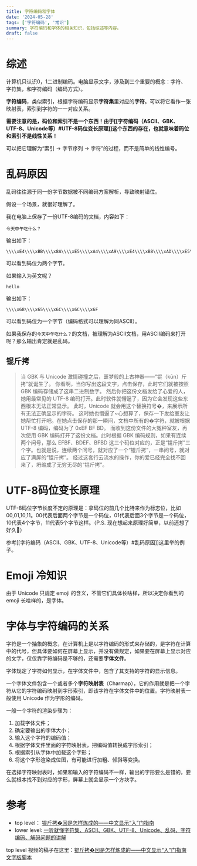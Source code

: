 ```yaml
---
title: 字符编码和字体
date: '2024-05-28'
tags: ['字符编码', '常识']
summary: 字符编码和字体的相关知识，包括综述等内容。
draft: false
---
```


# 综述

计算机只认识0，1二进制编码。电脑显示文字，涉及到三个重要的概念：字符、字符集，和字符编码（编码方式）。

**字符编码**，类似索引，根据字符编码显示**字符集**里对应的**字符**。可以将它看作一张映射表，索引到字符的一一对应关系。

**需要注意的是，码位和索引不是一个东西！由于[[字符编码（ASCII、GBK、UTF-8、Unicode等）#UTF-8码位变长原理]]这个东西的存在，也就意味着码位和索引不是线性关系！**

可以把它理解为“索引 -> 字节序列 -> 字符”的过程，而不是简单的线性编号。

# 乱码原因

乱码往往源于同一份字节数据被不同编码方案解析，导致映射错位。

假设一个场景，就很好理解了。

我在电脑上保存了一份UTF-8编码的文档，内容如下：

```
今天中午吃什么？

```

输出如下：

```
\\\\xE4\\\\xBB\\\\x8A\\\\xE5\\\\xA4\\\\xA9\\\\xE4\\\\xB8\\\\xAD\\\\xE5\\\\x8D\\\\x88\\\\xE5\\\\x90\\\\x83\\\\xE4\\\\xBB\\\\x80\\\\xE4\\\\xB9\\\\x88\\\\xEF\\\\xBC\\\\x9F

```

可以看到码位为两个字节。

如果输入为英文呢？

```
hello

```

输出如下：

```
\\\\x68\\\\x65\\\\x6C\\\\x6C\\\\x6F

```

可以看到码位为一个字节（编码格式可以理解为同ASCII）。

如果我保存的`今天中午吃什么？`的文档，被理解为ASCII文档，用ASCII编码来打开呢？那么输出肯定就是乱码。

## 锟斤拷

> 当 GBK 与 Unicode 激情碰撞之后，噩梦般的上古神器——“锟（kūn）斤拷”就诞生了。 你看啊，当你写出这段文字，点击保存，此时它们就被按照 GBK 编码存储成了这串二进制数字。 然后你把这份文档发给了心爱的人，她用最常见的 UTF-8 编码打开。此时软件就懵逼了，因为它会发现这些东西根本无法正常显示。 此时，Unicode 就会用这个替换符号�，来展示所有无法正确显示的字符。 这时她也懵逼了~心想算了，保存一下发给室友让她帮忙打开吧。在她点击保存的那一瞬间，文档中所有的�字符，就被根据 UTF-8 编码，编码为了 0xEF BF BD。 而收到这份文件的大冤种室友，再次使用 GBK 编码打开了这份文档。此时根据 GBK 编码规则，如果有连续两个问号，那么 EFBF、BDEF、BFBD 这三个码位对应的，正是“锟斤拷”三个字。也就是说，连续两个问号，就对应了一个“锟斤拷”，一串问号，就对应了满屏的“锟斤拷”。 经过这套行云流水的操作，你的爱已经完全找不回来了，坍缩成了无穷无尽的“锟斤拷”。

# UTF-8码位变长原理

UTF-8码位字节长度不定的原理是：拿码位的前几个比特来作为标志位，比如00,01,10,11。00代表后面两个字节是一个码位，01代表后面3个字节是一个码位，10代表4个字节，11代表5个字节这样。（P.S. 现在想起来原理好简单，以前还想了好久🤣）

参考[[字符编码（ASCII、GBK、UTF-8、Unicode等）#乱码原因]]这里举的例子。

# Emoji 冷知识

由于 Unicode 只规定 emoji 的含义，不管它们具体长啥样，所以决定你看到的 emoji 长啥样的，是字体。

# 字体与字符编码的关系

字符是一个抽象的概念，在计算机上是以字符编码的形式来存储的，是字符在计算中的代号，但具体要如何在屏幕上显示，并没有做规定，如果要在屏幕上显示对应的文字，仅仅靠字符编码是不够的，还需要**字体文件**。

字体规定了字符如何显示，在字体文件中，包含了其支持的字符的显示信息。

一个字体文件包含一个或者多个**字符映射表**（Charmap），它的作用就是把一个字符从它的字符编码映射到字形索引，即该字符在字体文件中的位置。字符映射表一般使用 Unicode 作为字形的编码。

一般一个字符的渲染步骤为：

1. 加载字体文件；
2. 确定要输出的字体大小；
3. 输入这个字符的编码值；
4. 根据字体文件里面的字符映射表，把编码值转换成字形索引；
5. 根据索引从字体中加载这个字形；
6. 将这个字形渲染成位图，有可能进行加粗、倾斜等变换。

在选择字符映射表时，如果和输入的字符编码不一样，输出的字形要么是错的，要么就根本找不到对应的字形，屏幕上就会显示一个方块字。

# 参考

- top level： [锟斤拷�⊠是怎样炼成的——中文显示“⼊”门指南](https://www.bilibili.com/video/BV1cB4y177QR/?share_source=copy_web&vd_source=3bfb0ec751c895fd26607d3661a4598c)
- lower level: [一听就懂字符集、ASCII、GBK、UTF-8、Unicode、乱码、字符编码、解码问题的讲解](https://www.bilibili.com/video/BV1xD4y1y7yc/?share_source=copy_web&vd_source=3bfb0ec751c895fd26607d3661a4598c)

top level 视频的稿子在这里：[锟斤拷�⊠是怎样炼成的——中文显示“⼊”门指南 文字版脚本](https://chaiknows.feishu.cn/docx/doxcnQEbKZNVew6qrRmzFh9oiTd)
